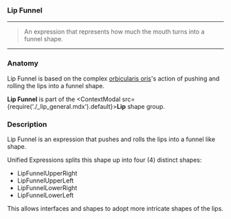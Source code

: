 
### Lip Funnel

***

> An expression that represents how much 
> the mouth turns into a funnel shape.

***

### Anatomy

Lip Funnel is based on the complex 
[orbicularis oris](https://en.wikipedia.org/wiki/Orbicularis_oris_muscle)'s 
action of pushing and rolling the lips into a funnel shape.

**Lip Funnel** is part of 
the <ContextModal src={require('./_lip_general.mdx').default}><b>Lip</b></ContextModal> 
shape group. 

### Description

Lip Funnel is an expression that pushes and rolls the lips into a funnel like shape. 

Unified Expressions splits this shape up into four (4) distinct shapes:

* LipFunnelUpperRight
* LipFunnelUpperLeft
* LipFunnelLowerRight
* LipFunnelLowerLeft

This allows interfaces and shapes to adopt more intricate shapes of the lips.

